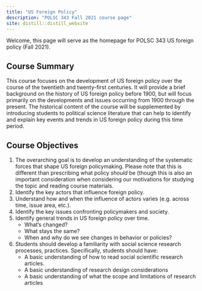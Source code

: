 ```yaml
---
title: "US Foreign Policy"
description: "POLSC 343 Fall 2021 course page"
site: distill::distill_website
---
```


Welcome, this page will serve as the homepage for POLSC 343 US foreign policy (Fall 2021).

## Course Summary
 
This course focuses on the development of US foreign policy over the
course of the twentieth and twenty-first centuries. It will provide a brief background
on the history of US foreign policy before 1900, but will focus primarily on the developments and issues
occurring from 1900 through the present. The historical content of the course will be supplemented by
introducing students to political science literature that can help to identify and explain key events and trends
in US foreign policy during this time period. 

## Course Objectives

1. The overarching goal is to develop an understanding
of the systematic forces that shape US foreign policymaking. Please note that this is different than
prescribing what policy *should* be (though this is also an important consideration when considering our motivations for studying the topic and reading course materials.
2. Identify the key actors that influence foreign policy.
3. Understand how and when the influence of actors varies (e.g. across time, issue area, etc.).
4. Identify the key issues confronting policymakers and society. 
5. Identify general trends in US foreign policy over time. 
    - What's changed? 
    - What stays the same?
    - When and why do we see changes in behavior or policies?
6. Students should develop a familiarity with social science research processes, practices. Specifically, students should have:
    - A basic understanding of how to read social scientific research articles. 
    - A basic understanding of research design considerations
    - A basic understanding of what the scope and limitations of research articles


